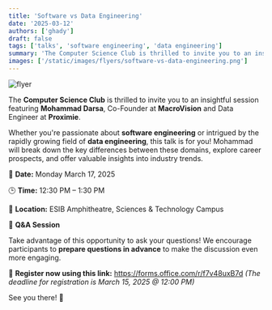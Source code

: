 ```yaml
---
title: 'Software vs Data Engineering'
date: '2025-03-12'
authors: ['ghady']
draft: false
tags: ['talks', 'software engineering', 'data engineering']
summary: 'The Computer Science Club is thrilled to invite you to an insightful session featuring Mohammad Darsa, Co-Founder at MacroVision and Data Engineer at Proximie.'
images: ['/static/images/flyers/software-vs-data-engineering.png']
---
```


![flyer](/static/images/flyers/software-vs-data-engineering.png)

The **Computer Science Club** is thrilled to invite you to an insightful session featuring **Mohammad Darsa**, Co-Founder at **MacroVision** and Data Engineer at **Proximie**.

Whether you're passionate about **software engineering** or intrigued by the rapidly growing field of **data engineering**, this talk is for you!
Mohammad will break down the key differences between these domains, explore career prospects, and offer valuable insights into industry trends.

📅 **Date:** Monday March 17, 2025

🕒 **Time:** 12:30 PM – 1:30 PM

📍 **Location:** ESIB Amphitheatre, Sciences & Technology Campus

🎤 **Q&A Session**

Take advantage of this opportunity to ask your questions! We encourage participants to **prepare questions in advance** to make the discussion even more engaging.

🔗 **Register now using this link:** https://forms.office.com/r/f7v48uxB7d
_(The deadline for registration is March 15, 2025 @ 12:00 PM)_

See you there! 🚀
